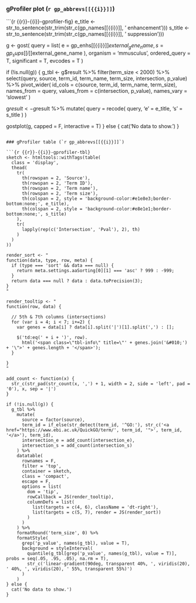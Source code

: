 ### gProfiler plot (`r gp_abbrevs[[{{i}}]]`)

```{r {{r}}-{{i}}-gprofiler-fig}
e_title <- str_to_sentence(str_trim(str_c(gp_names[[{{i}}]], ' enhancement')))
s_title <- str_to_sentence(str_trim(str_c(gp_names[[{{i}}]], ' suppression')))

g <- gost(
  query = list(
    e = gp_enhs[[{{i}}]]$external_gene_name,
    s = gp_sups[[{{i}}]]$external_gene_name
  ),
  organism = 'mmusculus',
  ordered_query = T,
  significant = T,
  evcodes = T
)

if (!is.null(g)) {
  g_tbl <- g$result %>% 
    filter(term_size < 2000) %>% 
    select(query, source, term_id, term_name, term_size, intersection, p_value) %>% 
    pivot_wider(
      id_cols = c(source, term_id, term_name, term_size), 
      names_from = query, 
      values_from = c(intersection, p_value),
      names_vary = 'slowest'
    )
  
  g$result <- g$result %>% 
    mutate(
      query = recode(
        query, 
        'e' = e_title, 
        's' = s_title
      )
    )
  
  gostplot(g, capped = F, interactive = T)
} else {
  cat('No data to show.')
}
```

### gProfiler table (`r gp_abbrevs[[{{i}}]]`)

```{r {{r}}-{{i}}-gprofiler-tbl}
sketch <- htmltools::withTags(table(
  class = 'display',
  thead(
    tr(
      th(rowspan = 2, 'Source'),
      th(rowspan = 2, 'Term ID'),
      th(rowspan = 2, 'Term name'),
      th(rowspan = 2, 'Term size'),
      th(colspan = 2, style = 'background-color:#e1e8e3;border-bottom:none;', e_title),
      th(colspan = 2, style = 'background-color:#e8e1e1;border-bottom:none;', s_title)
    ),
    tr(
      lapply(rep(c('Intersection', 'Pval'), 2), th)
    )
  )
))

render_sort <- "
function(data, type, row, meta) {
  if (type === 'sort' && data === null) {
    return meta.settings.aaSorting[0][1] === 'asc' ? 999 : -999;
  }
  return data === null ? data : data.toPrecision(3);
}
"

render_tooltip <- "
function(row, data) {

  // 5th & 7th columns (intersections)
  for (var i = 4; i < 7; i+=2) {
    var genes = data[i] ? data[i].split('|')[1].split(',') : [];

    $('td:eq(' + i + ')', row).
      html('<span class=\"tbl-info\" title=\"' + genes.join('&#010;') + '\">' + genes.length + '</span>');
  }

}
"

add_count <- function(x) {
  str_c(str_pad(str_count(x, ',') + 1, width = 2, side = 'left', pad = '0'), x, sep = '|')
}

if (!is.null(g)) {
  g_tbl %>% 
    mutate(
      source = factor(source),
      term_id = if_else(str_detect(term_id, '^GO:'), str_c('<a href="https://www.ebi.ac.uk/QuickGO/term/', term_id, '">', term_id, '</a>'), term_id),
      intersection_e = add_count(intersection_e),
      intersection_s = add_count(intersection_s)
    ) %>% 
    datatable(
      rownames = F, 
      filter = 'top',
      container = sketch,
      class = 'compact', 
      escape = F,
      options = list(
        dom = 'tip',
        rowCallback = JS(render_tooltip),
        columnDefs = list(
          list(targets = c(4, 6), className = 'dt-right'),
          list(targets = c(5, 7), render = JS(render_sort))
        )
      )
    ) %>% 
    formatRound('term_size', 0) %>% 
    formatStyle(
      grep('p_value', names(g_tbl), value = T), 
      background = styleInterval(
        quantile(g_tbl[grep('p_value', names(g_tbl), value = T)], probs = seq(.05, .95, .05), na.rm = T),
        str_c('linear-gradient(90deg, transparent 40%, ', viridis(20), ' 40%, ', viridis(20), ' 55%, transparent 55%)')
      )
    )
} else {
  cat('No data to show.')
}
```

